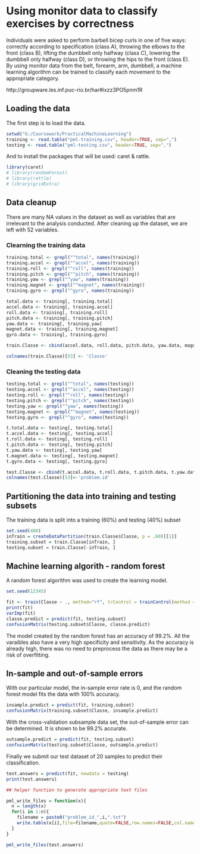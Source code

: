 # Using monitor data to classify exercises by correctness

Individuals were asked to perform barbell bicep curls in one of five ways: correctly according to specification (class A), throwing the elbows to the front (class B), lifting the dumbbell only halfway (class C), lowering the dumbbell only halfway (class D), or throwing the hips to the front (class E). By using monitor data from the belt, forearm, arm, dumbbell, a machine learning algorithm can be trained to classify each movement to the appropriate category.

http://groupware.les.inf.puc-rio.br/har#ixzz3PO5pnm1R

## Loading the data
The first step is to load the data.
```r
setwd("G:/Coursework/PracticalMachineLearning")
training <- read.table("pml-training.csv", header=TRUE, sep=",")
testing <- read.table("pml-testing.csv", header=TRUE, sep=",")
```

And to install the packages that will be used: caret & rattle.
```r
library(caret)
# library(randomForest)
# library(rattle)
# library(gridExtra)
```

## Data cleanup
There are many NA values in the dataset as well as variables that are irrelevant to the analysis conducted. After cleaning up the dataset, we are left with 52 variables. 

### Clearning the training data
```r
training.total <- grepl("^total", names(training))
training.accel <- grepl("^accel", names(training))
training.roll <- grepl("^roll", names(training))
training.pitch <- grepl("^pitch", names(training))
training.yaw <- grepl("^yaw", names(training))
training.magnet <- grepl("^magnet", names(training))
training.gyro <- grepl("^gyro", names(training))

total.data <- training[, training.total]
accel.data <- training[, training.accel]
roll.data <- training[, training.roll]
pitch.data <- training[, training.pitch]
yaw.data <- training[, training.yaw]
magnet.data <- training[, training.magnet]
gyro.data <- training[, training.gyro]

train.Classe <- cbind(accel.data, roll.data, pitch.data, yaw.data, magnet.data, gyro.data, total.data, training[, 160])

colnames(train.Classe)[53] <- 'Classe'
```

### Cleaning the testing data
```r
testing.total <- grepl("^total", names(testing))
testing.accel <- grepl("^accel", names(testing))
testing.roll <- grepl("^roll", names(testing))
testing.pitch <- grepl("^pitch", names(testing))
testing.yaw <- grepl("^yaw", names(testing))
testing.magnet <- grepl("^magnet", names(testing))
testing.gyro <- grepl("^gyro", names(testing))

t.total.data <- testing[, testing.total]
t.accel.data <- testing[, testing.accel]
t.roll.data <- testing[, testing.roll]
t.pitch.data <- testing[, testing.pitch]
t.yaw.data <- testing[, testing.yaw]
t.magnet.data <- testing[, testing.magnet]
t.gyro.data <- testing[, testing.gyro]

test.Classe <- cbind(t.accel.data, t.roll.data, t.pitch.data, t.yaw.data,t.magnet.data, t.gyro.data, t.total.data, testing[ ,160])
colnames(test.Classe)[53]<-'problem.id'
```

## Partitioning the data into training and testing subsets
The training data is split into a training (60%) and testing (40%) subset
```r
set.seed(400)
inTrain = createDataPartition(train.Classe$Classe, p = .60)[[1]]
training.subset = train.Classe[inTrain, ]
testing.subset = train.Classe[-inTrain, ]
```

## Machine learning algorith - random forest

A random forest algorithm was used to create the learning model.

```r
set.seed(12345)

fit <- train(Classe ~ ., method="rf", trControl = trainControl(method = "cv", number = 4), data = training.subset)
print(fit)
varImp(fit)
classe.predict = predict(fit, testing.subset)
confusionMatrix(testing.subset$Classe, classe.predict)
```

The model created by the random forest has an accuracy of 99.2%. All the varaibles also have a very high specificity and sensitivity. As the accuracy is already high, there was no need to preprocess the data as there may be a risk of overfitting.

## In-sample and out-of-sample errors

With our particular model, the in-sample error rate is 0, and the random forest model fits the data with 100% accuracy.

```r
insample.predict = predict(fit, training.subset)
confusionMatrix(training.subset$Classe, insample.predict)
```

With the cross-validation subsample data set, the out-of-sample error can be determined. It is shown to be 99.2% accurate.
```r
outsample.predict = predict(fit, testing.subset)
confusionMatrix(testing.subset$Classe, outsample.predict)
```

Finally we submit our test dataset of 20 samples to predict their classification.
```r
test.answers = predict(fit, newdata = testing)
print(test.answers)

## helper function to generate appropriate text files

pml_write_files = function(x){
  n = length(x)
  for(i in 1:n){
    filename = paste0("problem_id_",i,".txt")
    write.table(x[i],file=filename,quote=FALSE,row.names=FALSE,col.names=FALSE)
  }
}

pml_write_files(test.answers)
```